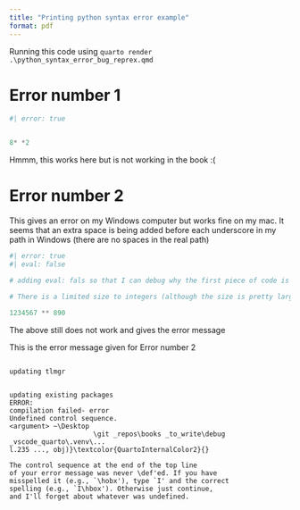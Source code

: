 ```yaml
---
title: "Printing python syntax error example"
format: pdf
---
```


Running this code using `quarto render .\python_syntax_error_bug_reprex.qmd`



# Error number 1

```python
#| error: true


8* *2

```

Hmmm, this works here but is not working in the book :(





# Error number 2 

This gives an error on my Windows computer but works fine on my mac. It seems that an extra space is being added before each underscore in my path in Windows (there are no spaces in the real path)


```python
#| error: true
#| eval: false   

# adding eval: fals so that I can debug why the first piece of code is not causing the document to fail to knit

# There is a limited size to integers (although the size is pretty large)

1234567 ** 890 


```

The above still does not work and gives the error message



This is the error message given for Error number 2

```

updating tlmgr


updating existing packages
ERROR: 
compilation failed- error
Undefined control sequence.
<argument> ~\Desktop
                     \git _repos\books _to_write\debug _vscode_quarto\.venv\...
l.235 ..., obj)}\textcolor{QuartoInternalColor2}{}

The control sequence at the end of the top line
of your error message was never \def'ed. If you have
misspelled it (e.g., `\hobx'), type `I' and the correct
spelling (e.g., `I\hbox'). Otherwise just continue,
and I'll forget about whatever was undefined.

```